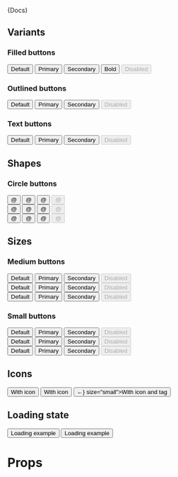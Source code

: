 


<Meta title="Components|Buttons" component={Button} />

<Description>{Docs}</Description>

## Variants

### Filled buttons

<Preview>
  <Story name="Filled" decorators={[withKnobs,withA11y]}>
    <div class="row-items">
      <Button isLoading={knobButtonLoading()}>Default</Button>
      <Button isLoading={knobButtonLoading()} color="primary">Primary</Button>
      <Button isLoading={knobButtonLoading()} color="secondary">Secondary</Button>
      <Button isLoading={knobButtonLoading()} bold>Bold</Button>
      <Button isLoading={knobButtonLoading()} disabled>Disabled</Button>
    </div>
  </Story>
</Preview>

### Outlined buttons

<Preview>
  <Story name="Outlined" decorators={[withKnobs,withA11y]}>
    <div class="row-items">
      <Button isLoading={knobButtonLoading()} variant="outlined">Default</Button>
      <Button isLoading={knobButtonLoading()} color="primary" variant="outlined">
        Primary
      </Button>
      <Button isLoading={knobButtonLoading()} color="secondary" variant="outlined">
        Secondary
      </Button>
      <Button isLoading={knobButtonLoading()} disabled variant="outlined">
        Disabled
      </Button>
    </div>
  </Story>
</Preview>

### Text buttons

<Preview>
  <Story name="Text" decorators={[withKnobs,withA11y]}>
    <div class="row-items">
      <Button isLoading={knobButtonLoading()} variant="text">Default</Button>
      <Button isLoading={knobButtonLoading()} color="primary" variant="text">
        Primary
      </Button>
      <Button isLoading={knobButtonLoading()} color="secondary" variant="text">
        Secondary
      </Button>
      <Button isLoading={knobButtonLoading()} disabled variant="text">
        Disabled
      </Button>
    </div>
  </Story>
</Preview>

## Shapes

### Circle buttons

<Preview>
  <Story name="Circle" decorators={[withKnobs,withA11y]}>
    <div>
      <div class="row-items">
        <Button isLoading={knobButtonLoading()} size={knobButtonSizes()} shape="circle">
          @
        </Button>
        <Button isLoading={knobButtonLoading()} color="primary" size={knobButtonSizes()} shape="circle">
          @
        </Button>
        <Button isLoading={knobButtonLoading()} color="secondary" size={knobButtonSizes()} shape="circle">
          @
        </Button>
        <Button isLoading={knobButtonLoading()} size={knobButtonSizes()} shape="circle" disabled>
          @
        </Button>
      </div>
      <div class="row-items">
        <Button isLoading={knobButtonLoading()} size={knobButtonSizes()} shape="circle" variant="outlined">@</Button>
        <Button isLoading={knobButtonLoading()} color="primary" variant="outlined" size={knobButtonSizes()} shape="circle">
          @
        </Button>
        <Button isLoading={knobButtonLoading()} color="secondary" variant="outlined" size={knobButtonSizes()} shape="circle">
          @
        </Button>
        <Button isLoading={knobButtonLoading()} size={knobButtonSizes()} shape="circle" variant="outlined" disabled>
          @
        </Button>
      </div>
      <div class="row-items">
        <Button isLoading={knobButtonLoading()} size={knobButtonSizes()} shape="circle" variant="text">@</Button>
        <Button isLoading={knobButtonLoading()} color="primary" variant="text" size={knobButtonSizes()} shape="circle">
          @
        </Button>
        <Button isLoading={knobButtonLoading()} color="secondary" variant="text" size={knobButtonSizes()} shape="circle">
          @
        </Button>
        <Button isLoading={knobButtonLoading()} size={knobButtonSizes()} shape="circle" variant="text" disabled>
          @
        </Button>
      </div>
    </div>
  </Story>
</Preview>

## Sizes

### Medium buttons

<Preview>
  <Story name="Medium" parameters={{ decorators: [withKnobs,withA11y] }}>
    <div>
      <div class="row-items">
        <Button isLoading={knobButtonLoading()} size="medium">Default</Button>
        <Button isLoading={knobButtonLoading()} color="primary" size="medium">
          Primary
        </Button>
        <Button isLoading={knobButtonLoading()} color="secondary" size="medium">
          Secondary
        </Button>
        <Button isLoading={knobButtonLoading()} size="medium" disabled>
          Disabled
        </Button>
      </div>
      <div class="row-items">
        <Button isLoading={knobButtonLoading()} size="medium" variant="outlined">Default</Button>
        <Button isLoading={knobButtonLoading()} color="primary" variant="outlined" size="medium">
          Primary
        </Button>
        <Button isLoading={knobButtonLoading()} color="secondary" variant="outlined" size="medium">
          Secondary
        </Button>
        <Button isLoading={knobButtonLoading()} size="medium" variant="outlined" disabled>
          Disabled
        </Button>
      </div>
      <div class="row-items">
        <Button isLoading={knobButtonLoading()} size="medium" variant="text">Default</Button>
        <Button isLoading={knobButtonLoading()} color="primary" variant="text" size="medium">
          Primary
        </Button>
        <Button isLoading={knobButtonLoading()} color="secondary" variant="text" size="medium">
          Secondary
        </Button>
        <Button isLoading={knobButtonLoading()} size="medium" variant="text" disabled>
          Disabled
        </Button>
      </div>
    </div>
  </Story>
</Preview>

### Small buttons

<Preview>
  <Story name="Small" decorators={[withKnobs,withA11y]}>
    <div>
      <div class="row-items">
        <Button isLoading={knobButtonLoading()} size="small">Default</Button>
        <Button isLoading={knobButtonLoading()} color="primary" size="small">
          Primary
        </Button>
        <Button isLoading={knobButtonLoading()} color="secondary" size="small">
          Secondary
        </Button>
        <Button isLoading={knobButtonLoading()} size="small" disabled>
          Disabled
        </Button>
      </div>
      <div class="row-items">
        <Button isLoading={knobButtonLoading()} size="small" variant="outlined">Default</Button>
        <Button isLoading={knobButtonLoading()} color="primary" variant="outlined" size="small">
          Primary
        </Button>
        <Button isLoading={knobButtonLoading()} color="secondary" variant="outlined" size="small">
          Secondary
        </Button>
        <Button isLoading={knobButtonLoading()} size="small" variant="outlined" disabled>
          Disabled
        </Button>
      </div>
      <div class="row-items">
        <Button isLoading={knobButtonLoading()} size="small" variant="text">Default</Button>
        <Button isLoading={knobButtonLoading()} color="primary" variant="text" size="small">
          Primary
        </Button>
        <Button isLoading={knobButtonLoading()} color="secondary" variant="text" size="small">
          Secondary
        </Button>
        <Button isLoading={knobButtonLoading()} size="small" variant="text" disabled>
          Disabled
        </Button>
      </div>
    </div>
  </Story>
</Preview>

## Icons

<Preview>
  <Story name="Icons" decorators={[withKnobs,withA11y]}>
    <div class="row-items">
      <Button isLoading={knobButtonLoading()} startIcon="←" variant="outlined">With icon</Button>
      <Button isLoading={knobButtonLoading()} endIcon="→" variant="outlined">With icon</Button>
      <Button isLoading={knobButtonLoading()} startIcon={<span>←</span>} size="small">With icon and tag</Button>
    </div>
  </Story>
</Preview>

## Loading state

<Preview>
  <Story name="Loading state" decorators={[withKnobs,withA11y]}>
    <div class="row-items">
      <Button isLoading={true} color="primary">Loading example</Button>
      <Button isLoading={true} color="secondary" size="small">Loading example</Button>
    </div>
  </Story>
</Preview>

# Props

<Props of={Button} />
